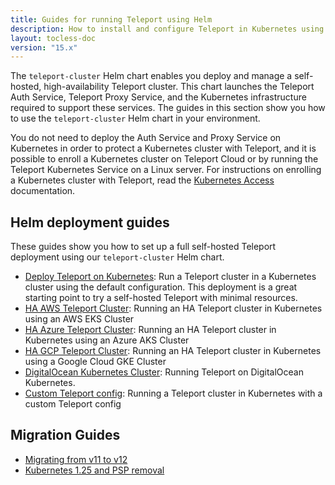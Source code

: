 ```yaml
---
title: Guides for running Teleport using Helm
description: How to install and configure Teleport in Kubernetes using Helm
layout: tocless-doc
version: "15.x"
---
```


The `teleport-cluster` Helm chart enables you deploy and manage a self-hosted,
high-availability Teleport cluster. This chart launches the Teleport Auth
Service, Teleport Proxy Service, and the Kubernetes infrastructure required to
support these services. The guides in this section show you how to use the
`teleport-cluster` Helm chart in your environment.

You do not need to deploy the Auth Service and Proxy Service on Kubernetes in
order to protect a Kubernetes cluster with Teleport, and it is possible to
enroll a Kubernetes cluster on Teleport Cloud or by running the Teleport
Kubernetes Service on a Linux server. For instructions on enrolling a Kubernetes
cluster with Teleport, read the [Kubernetes
Access](/docs/kubernetes-access/introduction) documentation.

## Helm deployment guides

These guides show you how to set up a full self-hosted Teleport deployment using
our `teleport-cluster` Helm chart.

- [Deploy Teleport on Kubernetes](/docs/deploy-a-cluster/helm-deployments/kubernetes-cluster): Run a Teleport cluster in a Kubernetes cluster using
  the default configuration. This deployment is a great starting point to try a self-hosted
  Teleport with minimal resources.
- [HA AWS Teleport Cluster](/docs/deploy-a-cluster/helm-deployments/aws): Running an HA Teleport cluster in Kubernetes using an AWS EKS Cluster
- [HA Azure Teleport Cluster](/docs/deploy-a-cluster/helm-deployments/azure): Running an HA Teleport cluster in Kubernetes using an Azure AKS Cluster
- [HA GCP Teleport Cluster](/docs/deploy-a-cluster/helm-deployments/gcp): Running an HA Teleport cluster in Kubernetes using a Google Cloud GKE Cluster
- [DigitalOcean Kubernetes Cluster](/docs/deploy-a-cluster/helm-deployments/digitalocean):
  Running Teleport on DigitalOcean Kubernetes.
- [Custom Teleport config](/docs/deploy-a-cluster/helm-deployments/custom): Running a Teleport cluster in Kubernetes with a custom Teleport config

## Migration Guides

- [Migrating from v11 to v12](/docs/deploy-a-cluster/helm-deployments/migration-v12)
- [Kubernetes 1.25 and PSP removal](/docs/deploy-a-cluster/helm-deployments/migration-kubernetes-1-25-psp)
